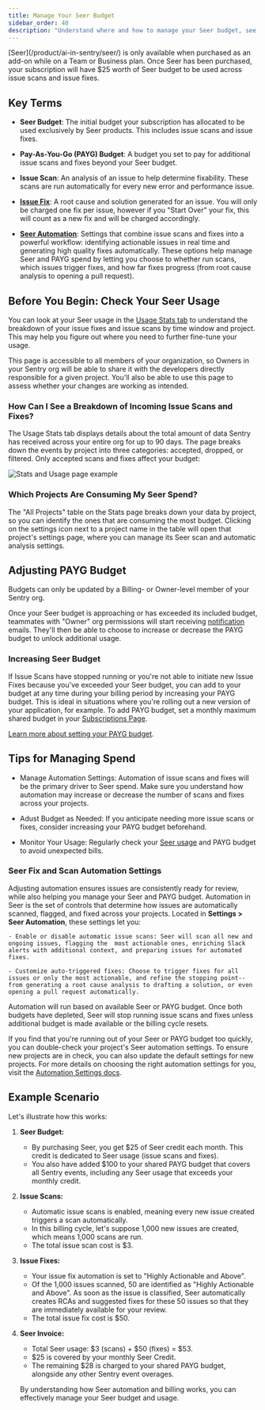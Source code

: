 ```yaml
---
title: Manage Your Seer Budget
sidebar_order: 40
description: "Understand where and how to manage your Seer budget, see which projects are consuming more than others, and how to increase or decrease your spend."
---
```


<Alert>
  [Seer](/product/ai-in-sentry/seer/) is only available when purchased
  as an add-on while on a Team or Business plan. Once Seer has been purchased,
  your subscription will have $25 worth of Seer budget to be used across issue
  scans and issue fixes.
</Alert>

## Key Terms

- **Seer Budget**: The initial budget your subscription has allocated to be used exclusively by Seer products. This includes issue scans and issue fixes.

- **Pay-As-You-Go (PAYG) Budget**: A budget you set to pay for additional issue scans and fixes beyond your Seer budget.

- **Issue Scan**: An analysis of an issue to help determine fixability. These scans are run automatically for every new error and performance issue.

- [**Issue Fix**](/product/ai-in-sentry/seer/issue-fix/): A root cause and solution generated for an issue. You will only be charged one fix per issue, however if you "Start Over" your fix, this will count as a new fix and will be charged accordingly.

- [**Seer Automation**](/product/ai-in-sentry/seer/#automation): Settings that combine issue scans and fixes into a powerful workflow: identifying actionable issues in real time and generating high quality fixes automatically. These options help manage Seer and PAYG spend by letting you choose to whether run scans, which issues trigger fixes, and how far fixes progress (from root cause analysis to opening a pull request).

## Before You Begin: Check Your Seer Usage

You can look at your Seer usage in the [Usage Stats tab](/product/stats/#usage-stats) to understand the breakdown of your issue fixes and issue scans by time window and project. This may help you figure out where you need to further fine-tune your usage.

This page is accessible to all members of your organization, so Owners in your Sentry org will be able to share it with the developers directly responsible for a given project. You'll also be able to use this page to assess whether your changes are working as intended.

### How Can I See a Breakdown of Incoming Issue Scans and Fixes?

The Usage Stats tab displays details about the total amount of data Sentry has received across your entire org for up to 90 days. The page breaks down the events by project into three categories: accepted, dropped, or filtered. Only accepted scans and fixes affect your budget:

![Stats and Usage page example](./img/manage-seer-budget-01.png)

### Which Projects Are Consuming My Seer Spend?

The "All Projects" table on the Stats page breaks down your data by project, so you can identify the ones that are consuming the most budget. Clicking on the settings icon next to a project name in the table will open that project's settings page, where you can manage its Seer scan and automatic analysis settings.

## Adjusting PAYG Budget

Budgets can only be updated by a Billing- or Owner-level member of your Sentry org.

Once your Seer budget is approaching or has exceeded its included budget, teammates with "Owner" org permissions will start receiving [notification](/product/alerts/notifications/#quota-notifications) emails. They'll then be able to choose to increase or decrease the PAYG budget to unlock additional usage.

### Increasing Seer Budget

If Issue Scans have stopped running or you're not able to initiate new Issue Fixes because you've exceeded your Seer budget, you can add to your budget at any time during your billing period by increasing your PAYG budget. This is ideal in situations where you're rolling out a new version of your application, for example. To add PAYG budget, set a monthly maximum shared budget in your [Subscriptions Page](https://sentry.io/orgredirect/organizations/:orgslug/settings/billing).

[Learn more about setting your PAYG budget](/pricing/#pricing-how-it-works).

## Tips for Managing Spend

- Manage Automation Settings: Automation of issue scans and fixes will be the primary driver to Seer spend. Make sure you understand how automation may increase or decrease the number of scans and fixes across your projects.

- Adust Budget as Needed: If you anticipate needing more issue scans or fixes, consider increasing your PAYG budget beforehand.

- Monitor Your Usage: Regularly check your [Seer usage](/product/stats/#usage-stats) and PAYG budget to avoid unexpected bills.

### Seer Fix and Scan Automation Settings

Adjusting automation ensures issues are consistently ready for review, while also helping you manage your Seer and PAYG budget. Automation in Seer is the set of controls that determine how issues are automatically scanned, flagged, and fixed across your projects. Located in **Settings > Seer Automation**, these settings let you:

    - Enable or disable automatic issue scans: Seer will scan all new and ongoing issues, flagging the  most actionable ones, enriching Slack alerts with additional context, and preparing issues for automated fixes.

    - Customize auto-triggered fixes: Choose to trigger fixes for all issues or only the most actionable, and refine the stopping point--from generating a root cause analysis to drafting a solution, or even opening a pull request automatically.

Automation will run based on available Seer or PAYG budget. Once both budgets have depleted, Seer will stop running issue scans and fixes unless additional budget is made available or the billing cycle resets.

If you find that you're running out of your Seer or PAYG budget too quickly, you can double-check your project's Seer automation settings. To ensure new projects are in check, you can also update the default settings for new projects. For more details on choosing the right automation settings for you, visit the [Automation Settings docs](/product/ai-in-sentry/seer/#automation).

## Example Scenario

Let's illustrate how this works:

1. **Seer Budget:**
   - By purchasing Seer, you get $25 of Seer credit each month. This credit is dedicated to Seer usage (issue scans and fixes).
   - You also have added $100 to your shared PAYG budget that covers all Sentry events, including any Seer usage that exceeds your monthly credit.
2. **Issue Scans:**
   - Automatic issue scans is enabled, meaning every new issue created triggers a scan automatically.
   - In this billing cycle, let's suppose 1,000 new issues are created, which means 1,000 scans are run.
   - The total issue scan cost is $3. 
3. **Issue Fixes:**
   - Your issue fix automation is set to "Highly Actionable and Above".
   - Of the 1,000 issues scanned, 50 are identified as "Highly Actionable and Above". As soon as the issue is classified, Seer automatically creates RCAs and suggested fixes for these 50 issues so that they are immediately available for your review.
   - The total issue fix cost is $50.
4. **Seer Invoice:**

   - Total Seer usage: $3 (scans) + $50 (fixes) = $53.
   - $25 is covered by your monthly Seer Credit.
   - The remaining $28 is charged to your shared PAYG budget, alongside any other Sentry event overages.

   By understanding how Seer automation and billing works, you can effectively manage your Seer budget and usage.
